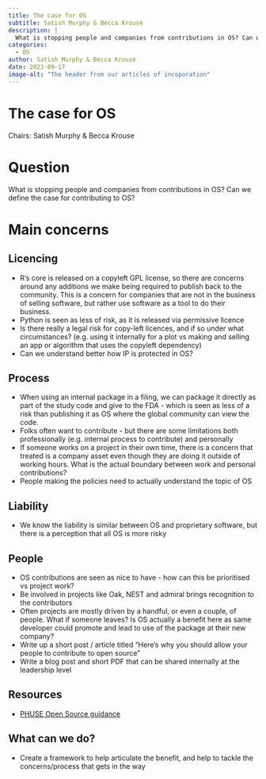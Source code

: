 ```yaml
---
title: The case for OS
subtitle: Satish Murphy & Becca Krouse
description: |
  What is stopping people and companies from contributions in OS? Can we define the case for contributing to OS?
categories:
  - OS
author: Satish Murphy & Becca Krouse
date: 2023-09-17
image-alt: "The header from our articles of incoporation"
---
```


# The case for OS

Chairs: Satish Murphy & Becca Krouse

# Question

What is stopping people and companies from contributions in OS? Can we define the case for contributing to OS?

# Main concerns

## Licencing

- R's core is released on a copyleft GPL license, so there are concerns around any additions we make being required to publish back to the community. This is a concern for companies that are not in the business of selling software, but rather use software as a tool to do their business.
- Python is seen as less of risk, as it is released via permissive licence
- Is there really a legal risk for copy-left licences, and if so under what circumstances? (e.g. using it internally for a plot vs making and selling an app or algorithm that uses the copyleft dependency)
- Can we understand better how IP is protected in OS?

## Process

- When using an internal package in a filing, we can package it directly as part of the study code and give to the FDA - which is seen as less of a risk than publishing it as OS where the global community can view the code.
- Folks often want to contribute - but there are some limitations both professionally (e.g. internal process to contribute) and personally
- If someone works on a project in their own time, there is a concern that treated is a company asset even though they are doing it outside of working hours. What is the actual boundary between work and personal contributions?
- People making the policies need to actually understand the topic of OS

## Liability

- We know the liability is similar between OS and proprietary software, but there is a perception that all OS is more risky

## People

- OS contributions are seen as nice to have - how can this be prioritised vs project work?
- Be involved in projects like Oak, NEST and admiral brings recognition to the contributors 
- Often projects are mostly driven by a handful, or even a couple, of people. What if someone leaves? Is OS actually a benefit here as same developer could promote and lead to use of the package at their new company?
- Write up a short post / article titled “Here’s why you should allow your people to contribute to open source”
- Write a blog post and short PDF that can be shared internally at the leadership level

## Resources

- [PHUSE Open Source guidance](https://phuse-org.github.io/E2E-OS-Guidance/slides/eu23)

## What can we do?

- Create a framework to help articulate the benefit, and help to tackle the concerns/process that gets in the way

